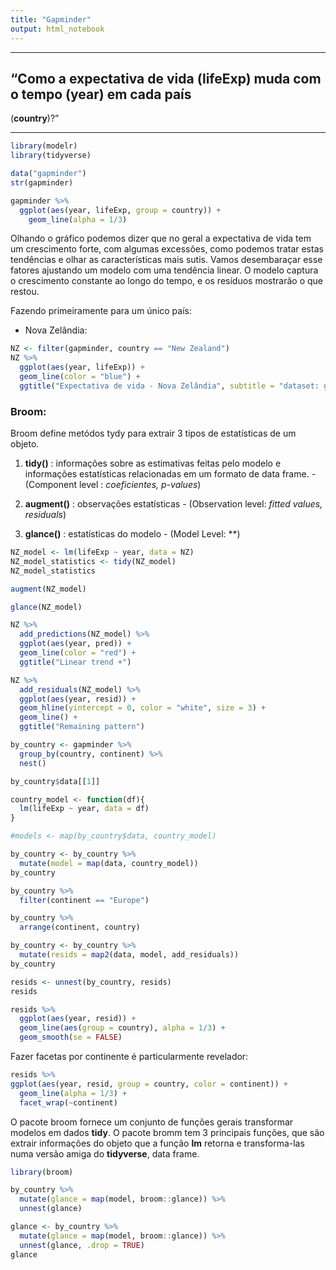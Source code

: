 ```yaml
---
title: "Gapminder"
output: html_notebook
---
```

---


## "Como a expectativa de vida (**lifeExp**) muda com o tempo (**year**) em cada país
(**country**)?"

---

```r

library(modelr)
library(tidyverse)
```

```r

data("gapminder")
str(gapminder)
```

```r

gapminder %>% 
  ggplot(aes(year, lifeExp, group = country)) +
    geom_line(alpha = 1/3)
```

Olhando o gráfico podemos dizer que no geral a expectativa de vida tem um crescimento forte, com algumas excessões, como podemos tratar estas tendências e olhar as características mais sutis. Vamos desembaraçar esse fatores ajustando um modelo com uma tendência linear. O modelo captura o crescimento constante ao longo do tempo, e os resíduos mostrarão o que restou.

Fazendo primeiramente para um único país:

* Nova Zelândia:

```r

NZ <- filter(gapminder, country == "New Zealand")
NZ %>%
  ggplot(aes(year, lifeExp)) +
  geom_line(color = "blue") +
  ggtitle("Expectativa de vida - Nova Zelândia", subtitle = "dataset: gapminder")
```

### Broom: 

Broom define metódos tydy para extrair 3 tipos de estatísticas de um objeto.

1. **tidy()** : informações sobre as estimativas feitas pelo modelo e informações estatísticas relacionadas em um formato de data frame. - (Component level : *coeficientes, p-values*)

2. **augment()** : observações estatísticas - (Observation level: *fitted values, residuals*)

3. **glance()** : estatísticas do modelo - (Model Level: **)

```r
NZ_model <- lm(lifeExp ~ year, data = NZ)
NZ_model_statistics <- tidy(NZ_model)
NZ_model_statistics
```

```r

augment(NZ_model)
```

```r

glance(NZ_model)
```








```r
NZ %>%
  add_predictions(NZ_model) %>%
  ggplot(aes(year, pred)) + 
  geom_line(color = "red") +
  ggtitle("Linear trend +")
```

```r

NZ %>%
  add_residuals(NZ_model) %>%
  ggplot(aes(year, resid)) +
  geom_hline(yintercept = 0, color = "white", size = 3) +
  geom_line() +
  ggtitle("Remaining pattern")
```

```r

by_country <- gapminder %>%
  group_by(country, continent) %>%
  nest()

by_country$data[[1]]
```

```r

country_model <- function(df){
  lm(lifeExp ~ year, data = df)
}
```

```r

#models <- map(by_country$data, country_model)

by_country <- by_country %>%
  mutate(model = map(data, country_model))
by_country
```

```r

by_country %>%
  filter(continent == "Europe")
```

```r

by_country %>%
  arrange(continent, country)
```

```r

by_country <- by_country %>%
  mutate(resids = map2(data, model, add_residuals))
by_country
```

```r

resids <- unnest(by_country, resids)
resids
```


```r

resids %>%
  ggplot(aes(year, resid)) +
  geom_line(aes(group = country), alpha = 1/3) +
  geom_smooth(se = FALSE)
```


Fazer facetas por continente é particularmente revelador:

```r

resids %>%
ggplot(aes(year, resid, group = country, color = continent)) +
  geom_line(alpha = 1/3) +
  facet_wrap(~continent)
```

O pacote broom fornece um conjunto de funções gerais transformar modelos em dados **tidy**. O pacote bromm tem 3 principais funções, que são extrair informações do objeto que a função **lm** retorna e transforma-las numa versão amiga do **tidyverse**, data frame.

```r

library(broom)

by_country %>%
  mutate(glance = map(model, broom::glance)) %>%
  unnest(glance)
```

```r

glance <- by_country %>%
  mutate(glance = map(model, broom::glance)) %>% 
  unnest(glance, .drop = TRUE)
glance
```

